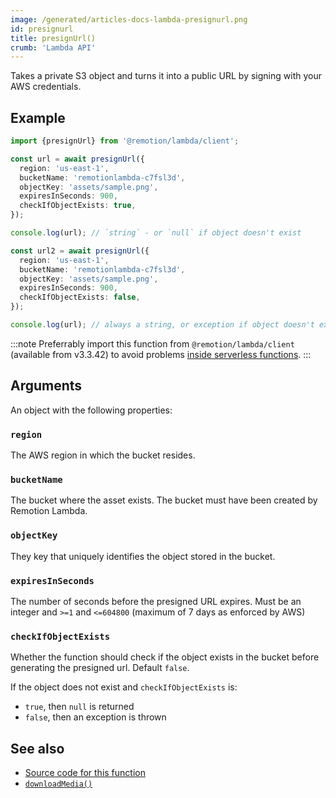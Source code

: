 ```yaml
---
image: /generated/articles-docs-lambda-presignurl.png
id: presignurl
title: presignUrl()
crumb: 'Lambda API'
---
```


Takes a private S3 object and turns it into a public URL by signing with your AWS credentials.

## Example

```ts twoslash
import {presignUrl} from '@remotion/lambda/client';

const url = await presignUrl({
  region: 'us-east-1',
  bucketName: 'remotionlambda-c7fsl3d',
  objectKey: 'assets/sample.png',
  expiresInSeconds: 900,
  checkIfObjectExists: true,
});

console.log(url); // `string` - or `null` if object doesn't exist

const url2 = await presignUrl({
  region: 'us-east-1',
  bucketName: 'remotionlambda-c7fsl3d',
  objectKey: 'assets/sample.png',
  expiresInSeconds: 900,
  checkIfObjectExists: false,
});

console.log(url); // always a string, or exception if object doesn't exist
```

:::note
Preferrably import this function from `@remotion/lambda/client` (available from v3.3.42) to avoid problems [inside serverless functions](/docs/lambda/light-client).
:::

## Arguments

An object with the following properties:

### `region`

The AWS region in which the bucket resides.

### `bucketName`

The bucket where the asset exists. The bucket must have been created by Remotion Lambda.

### `objectKey`

They key that uniquely identifies the object stored in the bucket.

### `expiresInSeconds`

The number of seconds before the presigned URL expires.
Must be an integer and `>=1` and `<=604800` (maximum of 7 days as enforced by AWS)

### `checkIfObjectExists`

Whether the function should check if the object exists in the bucket before generating the presigned url. Default `false`.

If the object does not exist and `checkIfObjectExists` is:

- `true`, then `null` is returned
- `false`, then an exception is thrown

## See also

- [Source code for this function](https://github.com/remotion-dev/remotion/blob/main/packages/lambda/src/api/presign-url.ts)
- [`downloadMedia()`](/docs/lambda/downloadmedia)
